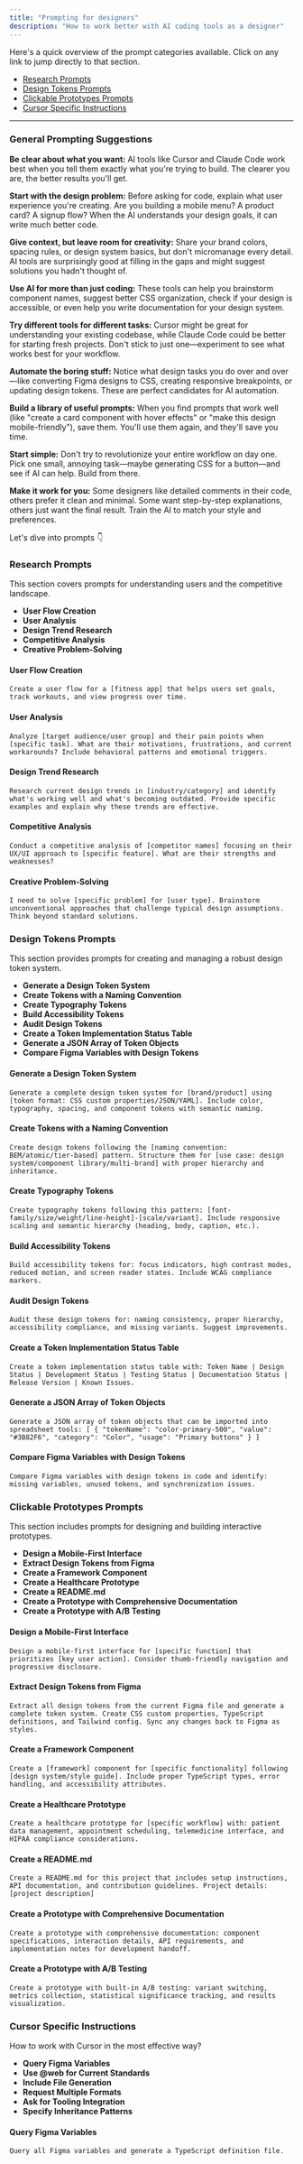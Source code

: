 ```yaml
---
title: "Prompting for designers"
description: "How to work better with AI coding tools as a designer"
---
```


Here's a quick overview of the prompt categories available. Click on any link to jump directly to that section.

- [Research Prompts](#research-prompts)
- [Design Tokens Prompts](#design-tokens-prompts)
- [Clickable Prototypes Prompts](#clickable-prototypes-prompts)
- [Cursor Specific Instructions](#cursor-specific-instructions)

---

### General Prompting Suggestions 

**Be clear about what you want:** AI tools like Cursor and Claude Code work best when you tell them exactly what you're trying to build. The clearer you are, the better results you'll get.

**Start with the design problem:** Before asking for code, explain what user experience you're creating. Are you building a mobile menu? A product card? A signup flow? When the AI understands your design goals, it can write much better code.

**Give context, but leave room for creativity:** Share your brand colors, spacing rules, or design system basics, but don't micromanage every detail. AI tools are surprisingly good at filling in the gaps and might suggest solutions you hadn't thought of.

**Use AI for more than just coding:** These tools can help you brainstorm component names, suggest better CSS organization, check if your design is accessible, or even help you write documentation for your design system.

**Try different tools for different tasks:** Cursor might be great for understanding your existing codebase, while Claude Code could be better for starting fresh projects. Don't stick to just one—experiment to see what works best for your workflow.

**Automate the boring stuff:** Notice what design tasks you do over and over—like converting Figma designs to CSS, creating responsive breakpoints, or updating design tokens. These are perfect candidates for AI automation.

**Build a library of useful prompts:** When you find prompts that work well (like "create a card component with hover effects" or "make this design mobile-friendly"), save them. You'll use them again, and they'll save you time.

**Start simple:** Don't try to revolutionize your entire workflow on day one. Pick one small, annoying task—maybe generating CSS for a button—and see if AI can help. Build from there.

**Make it work for you:** Some designers like detailed comments in their code, others prefer it clean and minimal. Some want step-by-step explanations, others just want the final result. Train the AI to match your style and preferences.

Let's dive into prompts 👇

### Research Prompts

This section covers prompts for understanding users and the competitive landscape.

- **User Flow Creation**
- **User Analysis**
- **Design Trend Research**
- **Competitive Analysis**
- **Creative Problem-Solving**

#### User Flow Creation

```text wrap
Create a user flow for a [fitness app] that helps users set goals, track workouts, and view progress over time.
```

#### User Analysis

```text wrap
Analyze [target audience/user group] and their pain points when [specific task]. What are their motivations, frustrations, and current workarounds? Include behavioral patterns and emotional triggers.
```

#### Design Trend Research

```text wrap
Research current design trends in [industry/category] and identify what's working well and what's becoming outdated. Provide specific examples and explain why these trends are effective.
```

#### Competitive Analysis

```text wrap
Conduct a competitive analysis of [competitor names] focusing on their UX/UI approach to [specific feature]. What are their strengths and weaknesses?
```

#### Creative Problem-Solving

```text wrap
I need to solve [specific problem] for [user type]. Brainstorm unconventional approaches that challenge typical design assumptions. Think beyond standard solutions.
```

### Design Tokens Prompts

This section provides prompts for creating and managing a robust design token system.

- **Generate a Design Token System**
- **Create Tokens with a Naming Convention**
- **Create Typography Tokens**
- **Build Accessibility Tokens**
- **Audit Design Tokens**
- **Create a Token Implementation Status Table**
- **Generate a JSON Array of Token Objects**
- **Compare Figma Variables with Design Tokens**

#### Generate a Design Token System

```text wrap
Generate a complete design token system for [brand/product] using [token format: CSS custom properties/JSON/YAML]. Include color, typography, spacing, and component tokens with semantic naming.
```

#### Create Tokens with a Naming Convention

```text wrap
Create design tokens following the [naming convention: BEM/atomic/tier-based] pattern. Structure them for [use case: design system/component library/multi-brand] with proper hierarchy and inheritance.
```

#### Create Typography Tokens

```text wrap
Create typography tokens following this pattern: [font-family/size/weight/line-height]-[scale/variant]. Include responsive scaling and semantic hierarchy (heading, body, caption, etc.).
```

#### Build Accessibility Tokens

```text wrap
Build accessibility tokens for: focus indicators, high contrast modes, reduced motion, and screen reader states. Include WCAG compliance markers.
```

#### Audit Design Tokens

```text wrap
Audit these design tokens for: naming consistency, proper hierarchy, accessibility compliance, and missing variants. Suggest improvements.
```

#### Create a Token Implementation Status Table

```text wrap
Create a token implementation status table with: Token Name | Design Status | Development Status | Testing Status | Documentation Status | Release Version | Known Issues.
```

#### Generate a JSON Array of Token Objects

```text wrap
Generate a JSON array of token objects that can be imported into spreadsheet tools: [ { "tokenName": "color-primary-500", "value": "#3B82F6", "category": "Color", "usage": "Primary buttons" } ]
```

#### Compare Figma Variables with Design Tokens

```text wrap
Compare Figma variables with design tokens in code and identify: missing variables, unused tokens, and synchronization issues.
```

### Clickable Prototypes Prompts

This section includes prompts for designing and building interactive prototypes.

- **Design a Mobile-First Interface**
- **Extract Design Tokens from Figma**
- **Create a Framework Component**
- **Create a Healthcare Prototype**
- **Create a README.md**
- **Create a Prototype with Comprehensive Documentation**
- **Create a Prototype with A/B Testing**

#### Design a Mobile-First Interface

```text wrap
Design a mobile-first interface for [specific function] that prioritizes [key user action]. Consider thumb-friendly navigation and progressive disclosure.
```

#### Extract Design Tokens from Figma

```text wrap
Extract all design tokens from the current Figma file and generate a complete token system. Create CSS custom properties, TypeScript definitions, and Tailwind config. Sync any changes back to Figma as styles.
```

#### Create a Framework Component

```text wrap
Create a [framework] component for [specific functionality] following [design system/style guide]. Include proper TypeScript types, error handling, and accessibility attributes.
```

#### Create a Healthcare Prototype

```text wrap
Create a healthcare prototype for [specific workflow] with: patient data management, appointment scheduling, telemedicine interface, and HIPAA compliance considerations.
```

#### Create a README.md

```text wrap
Create a README.md for this project that includes setup instructions, API documentation, and contribution guidelines. Project details: [project description]
```

#### Create a Prototype with Comprehensive Documentation

```text wrap
Create a prototype with comprehensive documentation: component specifications, interaction details, API requirements, and implementation notes for development handoff.
```

#### Create a Prototype with A/B Testing

```text wrap
Create a prototype with built-in A/B testing: variant switching, metrics collection, statistical significance tracking, and results visualization.
```

### Cursor Specific Instructions

How to work with Cursor in the most effective way?

- **Query Figma Variables**
- **Use @web for Current Standards**
- **Include File Generation**
- **Request Multiple Formats**
- **Ask for Tooling Integration**
- **Specify Inheritance Patterns**

#### Query Figma Variables

```text wrap
Query all Figma variables and generate a TypeScript definition file.
```